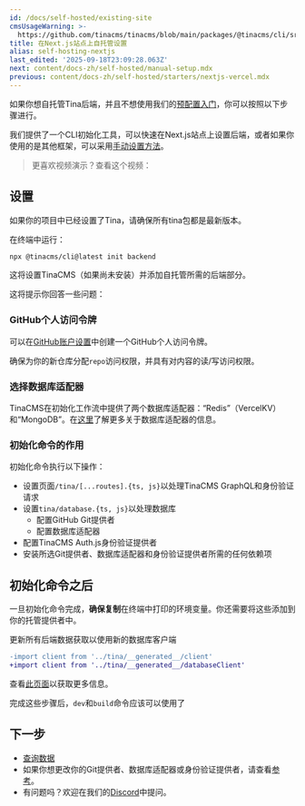 ```yaml
---
id: /docs/self-hosted/existing-site
cmsUsageWarning: >-
  https://github.com/tinacms/tinacms/blob/main/packages/@tinacms/cli/src/cmds/init/prompts/gitProvider.ts
title: 在Next.js站点上自托管设置
alias: self-hosting-nextjs
last_edited: '2025-09-18T23:09:28.063Z'
next: content/docs-zh/self-hosted/manual-setup.mdx
previous: content/docs-zh/self-hosted/starters/nextjs-vercel.mdx
---
```


如果你想自托管Tina后端，并且不想使用我们的[预配置入门](/docs/self-hosted/starters/nextjs-vercel/)，你可以按照以下步骤进行。

我们提供了一个CLI初始化工具，可以快速在Next.js站点上设置后端，或者如果你使用的是其他框架，可以采用[手动设置方法](/docs/self-hosted/manual-setup/)。

> 更喜欢视频演示？查看这个视频：

<Youtube embedSrc="https://www.youtube.com/embed/Jq5yWF1c0aM" />

## 设置

如果你的项目中已经设置了Tina，请确保所有tina包都是最新版本。

在终端中运行：

```bash
npx @tinacms/cli@latest init backend
```

这将设置TinaCMS（如果尚未安装）并添加自托管所需的后端部分。

这将提示你回答一些问题：

### GitHub个人访问令牌

可以在[GitHub账户设置](https://github.com/settings/personal-access-tokens/new)中创建一个GitHub个人访问令牌。

确保为你的新仓库分配`repo`访问权限，并具有对内容的读/写访问权限。

### 选择数据库适配器

TinaCMS在初始化工作流中提供了两个数据库适配器：“Redis”（VercelKV）和“MongoDB”。在[这里](/docs/reference/self-hosted/database-adapter/overview/)了解更多关于数据库适配器的信息。

### 初始化命令的作用

初始化命令执行以下操作：

* 设置页面`/tina/[...routes].{ts, js}`以处理TinaCMS GraphQL和身份验证请求
* 设置`tina/database.{ts, js}`以处理数据库
  * 配置GitHub Git提供者
  * 配置数据库适配器
* 配置TinaCMS Auth.js身份验证提供者
* 安装所选Git提供者、数据库适配器和身份验证提供者所需的任何依赖项

## 初始化命令之后

一旦初始化命令完成，**确保复制**在终端中打印的环境变量。你还需要将这些添加到你的托管提供者中。

更新所有后端数据获取以使用新的数据库客户端

```diff
-import client from '../tina/__generated__/client'
+import client from '../tina/__generated__/databaseClient'
```

查看[此页面](/docs/self-hosted/querying-data)以获取更多信息。

完成这些步骤后，`dev`和`build`命令应该可以使用了

## 下一步

* [查询数据](/docs/self-hosted/querying-data)
* 如果你想更改你的Git提供者、数据库适配器或身份验证提供者，请查看[参考](/docs/reference/self-hosted/overview/)。
* 有问题吗？欢迎在我们的[Discord](https://discord.com/invite/zumN63Ybpf)中提问。